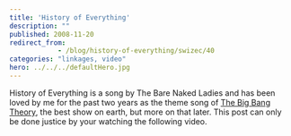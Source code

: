 ```yaml
---
title: 'History of Everything'
description: ""
published: 2008-11-20
redirect_from: 
            - /blog/history-of-everything/swizec/40
categories: "linkages, video"
hero: ../../../defaultHero.jpg
---
```

History of Everything is a song by The Bare Naked Ladies and has been loved by me for the past two years as the theme song of [The Big Bang Theory](http://en.wikipedia.org/wiki/The_big_bang_theory), the best show on earth, but more on that later. This post can only be done justice by your watching the following video.